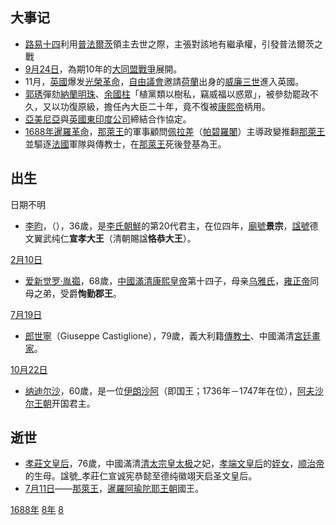 {{yearTOC|1688|清'''[[康熙_(年号)|康熙]]二十七年'''；越南'''[[正和_(越南)|正和]]九年'''；日本'''[[貞享|貞享]]五年'''，'''[[元祿|元祿]]元年'''}}
== 大事记 ==
*[[路易十四|路易十四]]利用[[普法爾茨|普法爾茨]]領主去世之際，主張對該地有繼承權，引發普法爾茨之戰
*[[9月24日|9月24日]]，為期10年的[[大同盟戰爭|大同盟戰爭]]展開。
*11月，[[英國|英國]]爆发[[光榮革命|光榮革命]]，[[自由議會|自由議會]]邀請[[荷蘭|荷蘭]]出身的[[奥兰治亲王威廉三世|威廉三世]]進入英國。
*[[郭琇|郭琇]]彈劾[[納蘭明珠|納蘭明珠]]、[[余國柱|余國柱]]「植黨類以樹私，竊威福以惑眾」，被參劾罷政不久，又以功復原級，擔任內大臣二十年，竟不復被[[康熙帝|康熙帝]]柄用。
*[[亞美尼亞|亞美尼亞]]與[[英國東印度公司|英國東印度公司]]締結合作協定。
*[[1688年暹羅革命|1688年暹羅革命]]，[[那萊王|那萊王]]的軍事顧問[[佩拉差|佩拉差]]（[[帕碧羅闍|帕碧羅闍]]）主導政變推翻[[那萊王|那萊王]]並驅逐[[法國|法國]]軍隊與傳教士，在[[那萊王|那萊王]]死後登基為王。

== 出生 ==
;日期不明
*[[李昀|李昀]]，（{{kor|k=이윤|rm=Yi Yun|hanja=李昀}}），36歲，是[[李氏朝鮮|李氏朝鮮]]的第20代君主，在位四年，[[廟號|廟號]]'''景宗'''，[[諡號|諡號]]德文翼武纯仁'''宣孝大王'''（清朝賜諡'''恪恭大王'''）。

;[[2月10日|2月10日]]
*[[允禵|爱新觉罗·胤禵]]，68歲，[[中國|中國]][[滿清|滿清]][[康熙皇帝|康熙皇帝]]第十四子，母亲[[孝恭仁皇后|乌雅氏]]，[[雍正帝|雍正帝]]同母之弟，受爵'''恂勤郡王'''。

;[[7月19日|7月19日]]
*[[郎世寧|郎世寧]]（Giuseppe Castiglione{{it}}），79歲，義大利籍[[傳教士|傳教士]]、中國滿清[[宮廷畫家|宮廷畫家]]。

;[[10月22日|10月22日]]
*[[纳迪尔沙|纳迪尔沙]]，60歲，是一位[[伊朗|伊朗]][[沙阿|沙阿]]（即国王；1736年－1747年在位），[[阿夫沙尔王朝|阿夫沙尔王朝]]开国君主。

== 逝世 ==
{{Wikisource year mention}}
*[[孝莊文皇后|孝莊文皇后]]，76歲，中國滿清[[皇太極|清太宗皇太极]]之妃，[[孝端文皇后|孝端文皇后]]的[[姪女|姪女]]，[[顺治帝|顺治帝]]的生母。諡號_孝莊仁宣诚宪恭懿至德纯徽翊天启圣文皇后。
*[[7月11日|7月11日]]——[[那萊王|那萊王]]，[[暹羅|暹羅]][[阿瑜陀耶王国|阿瑜陀耶王朝]]國王。

[[Category:1688年|]]
[[Category:1680年代|8年]]
[[Category:17世纪各年|8]]